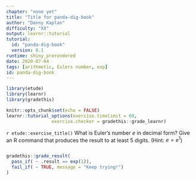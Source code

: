 ```yaml
---
chapter: "none yet"
title: "Title for panda-dig-book"
author: "Danny Kaplan"
difficulty: "XX"
output: learnr::tutorial
tutorial:
  id: "panda-dig-book"
  version: 0.1
runtime: shiny_prerendered
date: 2020-07-04 
tags: [arithmetic, Eulers number, exp]
id: panda-dig-book
---
```


```r
library(etude)
library(learnr)
library(gradethis)

knitr::opts_chunk$set(echo = FALSE)
learnr::tutorial_options(exercise.timelimit = 60, 
                 exercise.checker = gradethis::grade_learnr)
```


`r etude::exercise_title()` What is Euler's number $e$ in decimal form? Give an R command that produces the result to at least 5 digits. (Hint: $e = e^1$)




```r

```



```r
gradethis::grade_result(
  pass_if( ~ .result == exp(1)),
  fail_if( ~ TRUE, message = "Keep trying!")
)
```

<!-------------------- End of learnr exercise: panda-dig-book-E1 -->

